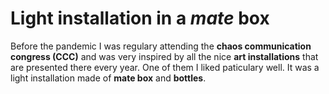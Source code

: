 # Light installation in a *mate* box

Before the pandemic I was regulary attending the **chaos communication congress (CCC)** and was very
inspired by all the nice **art installations** that are presented there every year.
One of them I liked paticulary well.
It was a light installation made of **mate box** and **bottles**.
